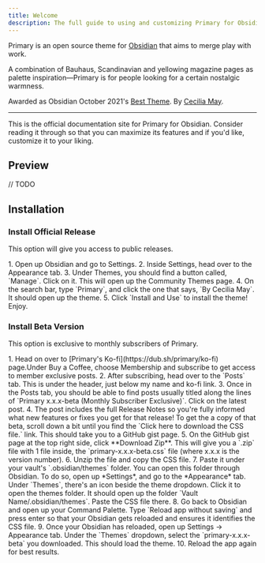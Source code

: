 ```yaml
---
title: Welcome
description: The full guide to using and customizing Primary for Obsidian.
---
```



Primary is an open source theme for [Obsidian](https://obsidian.md/) that aims to merge play with work.

A combination of Bauhaus, Scandinavian and yellowing magazine pages as palette inspiration—Primary is for people looking for a certain nostalgic warmness.

Awarded as Obsidian October 2021's [Best Theme](https://obsidian.md/october2021). By [Cecilia May](/about).

---

This is the official documentation site for Primary for Obsidian. Consider reading it through so that you can maximize its features and if you'd like, customize it to your liking.

## Preview

// TODO

## Installation

### Install Official Release

This option will give you access to public releases.

<Steps>
1. Open up Obsidian and go to Settings.
2. Inside Settings, head over to the Appearance tab.
3. Under Themes, you should find a button called, `Manage`. Click on it. This will open up the Community Themes page.
4. On the search bar, type `Primary`, and click the one that says, `By Cecilia May`. It should open up the theme.
5. Click `Install and Use` to install the theme! Enjoy.
</Steps>

### Install Beta Version

This option is exclusive to monthly subscribers of Primary.

<Steps>
1. Head on over to [Primary's Ko-fi](https://dub.sh/primary/ko-fi) page.Under Buy a Coffee, choose Membership and subscribe to get access to member exclusive posts.
2. After subscribing, head over to the `Posts` tab. This is under the header, just below my name and ko-fi link.
3. Once in the Posts tab, you should be able to find posts usually titled along the lines of `Primary x.x.x-beta (Monthly Subscriber Exclusive)`. Click on the latest post.
4. The post includes the full Release Notes so you're fully informed what new features or fixes you get for that release! To get the a copy of that beta, scroll down a bit until you find the `Click here to download the CSS file.` link. This should take you to a GitHub gist page.
5. On the GitHub gist page at the top right side, click **Download Zip**. This will give you a `.zip` file with 1 file inside, the `primary-x.x.x-beta.css` file (where x.x.x is the version number).
6. Unzip the file and copy the CSS file.
7. Paste it under your vault's `.obsidian/themes` folder. You can open this folder through Obsidian. To do so, open up *Settings*, and go to the *Appearance* tab. Under `Themes`, there's an icon beside the theme dropdown. Click it to open the themes folder. It should open up the folder `Vault Name/.obsidian/themes`. Paste the CSS file there.
8. Go back to Obsidian and open up your Command Palette. Type `Reload app without saving` and press enter so that your Obsidian gets reloaded and ensures it identifies the CSS file.
9. Once your Obsidian has reloaded, open up Settings -> Appearance tab. Under the `Themes` dropdown, select the `primary-x.x.x-beta` you downloaded. This should load the theme.
10. Reload the app again for best results.
</Steps>